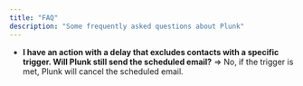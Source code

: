 ```yaml
---
title: "FAQ"
description: "Some frequently asked questions about Plunk"
---
```


- **I have an action with a delay that excludes contacts with a specific trigger. Will Plunk still send the scheduled email?**
=> No, if the trigger is met, Plunk will cancel the scheduled email.
